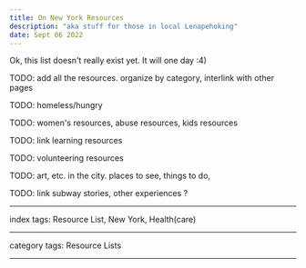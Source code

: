 ```yaml
---
title: On New York Resources
description: "aka stuff for those in local Lenapehoking"
date: Sept 06 2022
---
```


Ok, this list doesn't really exist yet. It will one day :4)

TODO: add all the resources. organize by category, interlink with other pages

TODO: homeless/hungry

TODO: women's resources, abuse resources, kids resources

TODO: link learning resources

TODO: volunteering resources

TODO: art, etc. in the city. places to see, things to do, 

TODO: link subway stories, other experiences ?

---

index tags: Resource List, New York, Health(care)

---

category tags: Resource Lists

---

